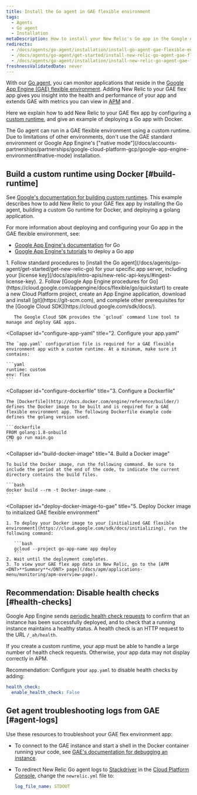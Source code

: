 ```yaml
---
title: Install the Go agent in GAE flexible environment
tags:
  - Agents
  - Go agent
  - Installation
metaDescription: How to install your New Relic's Go app in the Google App Engine (GAE) flexible environment.
redirects:
  - /docs/agents/go-agent/installation/install-go-agent-gae-flexible-environment
  - /docs/agents/go-agent/get-started/install-new-relic-go-agent-gae-flexible-environment
  - /docs/agents/go-agent/installation/install-new-relic-go-agent-gae-flexible-environment
freshnessValidatedDate: never
---
```


With our [Go agent](/docs/agents/go-agent/get-started/introduction-new-relic-go), you can monitor applications that reside in the [Google App Engine (GAE) flexible environment](https://cloud.google.com/appengine/docs/flexible/go/). Adding New Relic to your <DNT>GAE</DNT> flex app gives you insight into the health and performance of your app and extends <DNT>GAE</DNT> with metrics you can view in [APM](/docs/apm/new-relic-apm/getting-started/introduction-new-relic-apm) and [<InlinePopover type="browser"/>](/docs/browser/new-relic-browser/getting-started/introduction-new-relic-browser).

Here we explain how to add New Relic to your <DNT>GAE</DNT> flex app by configuring a [custom runtime](https://cloud.google.com/appengine/docs/flexible/custom-runtimes/about-custom-runtimes), and give an example of deploying a Go app with Docker.

<Callout variant="important">
  The Go agent can run in a GAE flexible environment using a custom runtime. Due to limitations of other environments, don't use the GAE standard environment or Google App Engine's ["native mode"](/docs/accounts-partnerships/partnerships/google-cloud-platform-gcp/google-app-engine-environment#native-mode) installation.
</Callout>

## Build a custom runtime using Docker [#build-runtime]

See [Google's documentation for building custom runtimes](https://cloud.google.com/appengine/docs/flexible/custom-runtimes/build). This example describes how to add New Relic to your GAE flex app by installing the Go agent, building a custom Go runtime for Docker, and deploying a golang application.

For more information about deploying and configuring your Go app in the GAE flexible environment, see:

* [Google App Engine's documentation](https://cloud.google.com/appengine/docs/flexible/go/) for Go
* [Google App Engine's tutorials](https://cloud.google.com/appengine/docs/flexible/go/tutorials) to deploy a Go app

<CollapserGroup>
  <Collapser
    id="setup-gae"
    title="1. Set up the GAE project and install dependencies"
  >
    1. Follow standard procedures to [install the Go agent](/docs/agents/go-agent/get-started/get-new-relic-go) for your specific app server, including your [license key](/docs/apis/intro-apis/new-relic-api-keys/#ingest-license-key).
    2. Follow [Google App Engine procedures for Go](https://cloud.google.com/appengine/docs/flexible/go/quickstart) to create a new Cloud Platform project, create an App Engine application, download and install [git](https://git-scm.com), and complete other prerequisites for the [Google Cloud SDK](https://cloud.google.com/sdk/docs/).

       The Google Cloud SDK provides the `gcloud` command line tool to manage and deploy GAE apps.
  </Collapser>

  <Collapser
    id="configure-app-yaml"
    title="2. Configure your app.yaml"
  >
    The `app.yaml` configuration file is required for a GAE flexible environment app with a custom runtime. At a minimum, make sure it contains:

    ```yaml
    runtime: custom
    env: flex
    ```
  </Collapser>

  <Collapser
    id="configure-dockerfile"
    title="3. Configure a Dockerfile"
  >
    The [Dockerfile](http://docs.docker.com/engine/reference/builder/) defines the Docker image to be built and is required for a GAE flexible environment app. The following Dockerfile example code defines the golang version used.

    ```dockerfile
    FROM golang:1.8-onbuild
    CMD go run main.go
    ```
  </Collapser>

  <Collapser
    id="build-docker-image"
    title="4. Build a Docker image"
  >
    To build the Docker image, run the following command. Be sure to include the period at the end of the code, to indicate the current directory contains the build files.

    ```bash
    docker build --rm -t Docker-image-name .
    ```
  </Collapser>

  <Collapser
    id="deploy-docker-image-to-gae"
    title="5. Deploy Docker image to initialized GAE flexible environment"
  >
    1. To deploy your Docker image to your [initialized GAE flexible environment](https://cloud.google.com/sdk/docs/initializing), run the following command:

       ```bash
       gcloud --project go-app-name app deploy
       ```
    2. Wait until the deployment completes.
    3. To view your GAE flex app data in New Relic, go to the [APM <DNT>**Summary**</DNT> page](/docs/apm/applications-menu/monitoring/apm-overview-page).
  </Collapser>
</CollapserGroup>

<InstallFeedback/>

## Recommendation: Disable health checks [#health-checks]

Google App Engine sends [periodic health check requests](https://cloud.google.com/appengine/docs/flexible/go/configuring-your-app-with-app-yaml#health_checks) to confirm that an instance has been successfully deployed, and to check that a running instance maintains a healthy status. A health check is an HTTP request to the URL `/_ah/health`.

If you create a custom runtime, your app must be able to handle a large number of health check requests. Otherwise, your app data may not display correctly in APM.

Recommendation: Configure your `app.yaml` to disable health checks by adding:

```yaml
health_check:
  enable_health_check: False
```

## Get agent troubleshooting logs from GAE [#agent-logs]

Use these resources to troubleshoot your GAE flex environment app:

* To connect to the GAE instance and start a shell in the Docker container running your code, see [GAE's documentation for debugging an instance](https://cloud.google.com/appengine/docs/flexible/go/debugging-an-instance).
* To redirect New Relic Go agent logs to [Stackdriver](http://cloud.google.com/logging/docs/view/logs_viewer_v2) in the [Cloud Platform Console](https://cloud.google.com/compute/docs/console), change the `newrelic.yml` file to:

  ```yaml
  log_file_name: STDOUT
  ```
